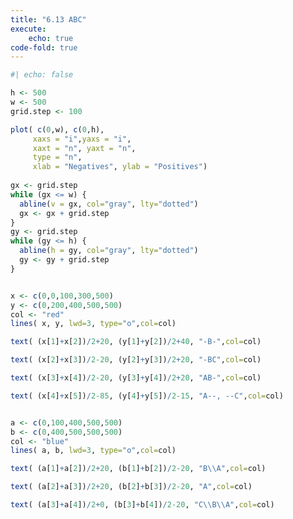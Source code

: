 ```yaml
---
title: "6.13 ABC"
execute: 
    echo: true
code-fold: true
---
```



```r
#| echo: false

h <- 500 
w <- 500 
grid.step <- 100

plot( c(0,w), c(0,h),  
     xaxs = "i",yaxs = "i",
     xaxt = "n", yaxt = "n",
     type = "n",
     xlab = "Negatives", ylab = "Positives")
     
gx <- grid.step
while (gx <= w) {
  abline(v = gx, col="gray", lty="dotted")
  gx <- gx + grid.step
}
gy <- grid.step
while (gy <= h) {
  abline(h = gy, col="gray", lty="dotted")
  gy <- gy + grid.step
}


x <- c(0,0,100,300,500)
y <- c(0,200,400,500,500)
col <- "red"
lines( x, y, lwd=3, type="o",col=col)

text( (x[1]+x[2])/2+20, (y[1]+y[2])/2+40, "-B-",col=col)

text( (x[2]+x[3])/2-20, (y[2]+y[3])/2+20, "-BC",col=col)

text( (x[3]+x[4])/2-20, (y[3]+y[4])/2+20, "AB-",col=col)

text( (x[4]+x[5])/2-85, (y[4]+y[5])/2-15, "A--, --C",col=col)


a <- c(0,100,400,500,500)
b <- c(0,400,500,500,500)
col <- "blue"
lines( a, b, lwd=3, type="o",col=col)

text( (a[1]+a[2])/2+20, (b[1]+b[2])/2-20, "B\\A",col=col)

text( (a[2]+a[3])/2+20, (b[2]+b[3])/2-20, "A",col=col)

text( (a[3]+a[4])/2+0, (b[3]+b[4])/2-20, "C\\B\\A",col=col)

```